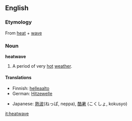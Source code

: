 ==English==
===Etymology===
{{wikipedia}}
From [[heat]] + [[wave]]

===Noun===
'''heatwave'''
#A period of very [[hot]] [[weather]].

====Translations====
{{top}}
*Finnish: [[helleaalto]]
*German: [[Hitzewelle]] {{f}}
{{mid}}
*Japanese: [[熱波]](ねっぱ, neppa), [[酷暑]] (こくしょ, kokusyo)
{{bottom}}

[[it:heatwave]]
